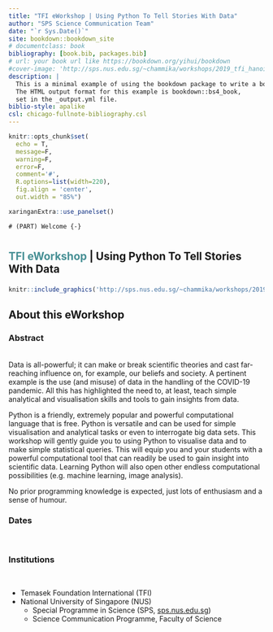 ```yaml
--- 
title: "TFI eWorkshop | Using Python To Tell Stories With Data"
author: "SPS Science Communication Team"
date: "`r Sys.Date()`"
site: bookdown::bookdown_site
# documentclass: book
bibliography: [book.bib, packages.bib]
# url: your book url like https://bookdown.org/yihui/bookdown
#cover-image: 'http://sps.nus.edu.sg/~chammika/workshops/2019_tfi_hanoi/img/sps_all-2017-edited.jpg'
description: |
  This is a minimal example of using the bookdown package to write a book.
  The HTML output format for this example is bookdown::bs4_book,
  set in the _output.yml file.
biblio-style: apalike
csl: chicago-fullnote-bibliography.csl
---
```


```r
knitr::opts_chunk$set(
  echo = T, 
  message=F, 
  warning=F, 
  error=F, 
  comment='#', 
  R.options=list(width=220),
  fig.align = 'center',
  out.width = "85%")

xaringanExtra::use_panelset()
```

`# (PART) Welcome {-}`

# {.unnumbered}

<style>
.front-title{
font-size:1.5em;
font-weight: bold;
}
</style>

<div class="front-title">
<span style="color:#096B72;opacity:.75;">TFI eWorkshop </span> | Using Python To Tell Stories With Data
</div>

```r
knitr::include_graphics('http://sps.nus.edu.sg/~chammika/workshops/2019_tfi_hanoi/img/sps_all-2017-edited.jpg')
```


## About this eWorkshop {.unnumbered .panelset}

### Abstract {.unnumbered}
<br>
Data is all-powerful; it can make or break scientific theories and cast far-reaching influence on, for example, our beliefs and society. A pertinent example is the use (and misuse) of data in the handling of the COVID-19 pandemic. All this has highlighted the need to, at least, teach simple analytical and visualisation skills and tools to gain insights from data.

Python is a friendly, extremely popular and powerful computational language that is free. Python is versatile and can be used for simple visualisation and analytical tasks or even to interrogate big data sets.  This workshop will gently guide you to using Python to visualise data and to make simple statistical queries. This will equip you and your students with a powerful computational tool that can readily be used to gain insight into scientific data. Learning Python will also open other endless computational possibilities (e.g. machine learning, image analysis).

No prior programming knowledge is expected, just lots of enthusiasm and a sense of humour.

### Dates {.unnumbered}
<br>

### Institutions  {.unnumbered}
<br>

 - Temasek Foundation International (TFI)
 - National University of Singapore (NUS)
    - Special Programme in Science (SPS, [sps.nus.edu.sg](http://sps.nus.edu.sg))
    - Science Communication Programme, Faculty of Science

